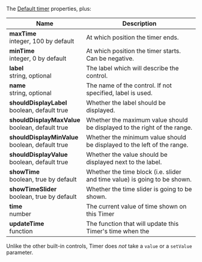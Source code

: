 The [Default timer](/api#default-timer) properties, plus:

| Name                                                | Description                                                               |
| --------------------------------------------------- | ------------------------------------------------------------------------- |
| **maxTime**<br/>integer, 100 by default             | At which position the timer ends.                                         |
| **minTime**<br/>integer, 0 by default               | At which position the timer starts. Can be negative.                      |
| **label**<br/>string, optional                      | The label which will describe the control.                                |
| **name**<br/>string, optional                       | The name of the control. If not specified, label is used.                 |
| **shouldDisplayLabel**<br/>boolean, default true    | Whether the label should be displayed.                                    |
| **shouldDisplayMaxValue**<br/>boolean, default true | Whether the maximum value should be displayed to the right of the range.  |
| **shouldDisplayMinValue**<br/>boolean, default true | Whether the minimum value should be displayed to the left of the range.   |
| **shouldDisplayValue**<br/>boolean, default true    | Whether the value should be displayed next to the label.                  |
| **showTime**<br/>boolean, true by default           | Whether the time block (i.e. slider and time value) is going to be shown. |
| **showTimeSlider**<br/>boolean, true by default     | Whether the time slider is going to be shown.                             |
| **time**<br/>number                                | The current value of time shown on this Timer                             |
| **updateTime**<br/>function                        | The function that will update this Timer's time when the                  |

Unlike the other built-in controls, Timer does _not_ take a `value` or a `setValue` parameter.


